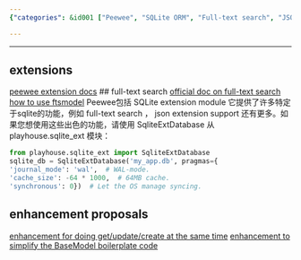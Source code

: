 ```yaml
---
{"categories": &id001 ["Peewee", "SQLite ORM", "Full-text search", "JSON support", "Get/update/create actions", "BaseModel boilerplate code", "Enhancements"], "category": "SQLite ORM", "date": "2022-10-27 09:56:36", "description": "Peewee is an SQLite ORM that offers advanced features like full-text search and JSON support. It also proposes enhancements for get/update/create actions and aims to simplify BaseModel boilerplate code, making it a powerful tool for database operations.", "tags": *id001, "title": "peewee related notes"}

---
```


------
## extensions
[peewee extension docs](https://www.osgeo.cn/peewee/peewee/sqlite_ext.html#sqlite-ext)
## full-text search
[official doc on full-text search](https://peewee-orm.com/blog/using-sqlite-full-text-search-with-python/)
[how to use ftsmodel](https://www.osgeo.cn/peewee/peewee/sqlite_ext.html#FTSModel)
Peewee包括 SQLite extension module 它提供了许多特定于sqlite的功能，例如 full-text search ， json extension support 还有更多。如果您想使用这些出色的功能，请使用 SqliteExtDatabase 从 playhouse.sqlite_ext 模块：
```python
from playhouse.sqlite_ext import SqliteExtDatabase
sqlite_db = SqliteExtDatabase('my_app.db', pragmas={
'journal_mode': 'wal',  # WAL-mode.
'cache_size': -64 * 1000,  # 64MB cache.
'synchronous': 0})  # Let the OS manage syncing.
```
## enhancement proposals
[enhancement for doing get/update/create at the same time](https://github.com/coleifer/peewee/issues/2639)
[enhancement to simplify the BaseModel boilerplate code ](https://github.com/coleifer/peewee/issues/2637)
